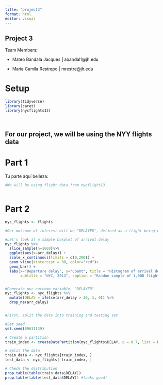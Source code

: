 ```yaml
---
title: "project3"
format: html
editor: visual
---
```


## Project 3

Team Members:

-   Mateo Bandala Jacques \| abandal1\@jh.edu

-   María Camila Restrepo \| mrestre\@jh.edu

# Setup

```r

library(tidyverse)
library(caret)
library(nycflights13)




```

::: callout-note
## For our project, we will be using the NYY flights data
:::

# Part 1

Tu parte aquí belleza:

```r

#We will be using flight data from nycflight13



```

# Part 2

```r

nyc_flights <- flights

#Our outcome of interest will be "DELAYED", defined as a flight being delayed by more than 30 minutes

#Let's look at a simple boxplot of arrival delay
nyc_flights %>%
  slice_sample(n=1000)%>%
  ggplot(aes(x=arr_delay)) +
  scale_x_continuous(limits = c(0,200)) +
  geom_vline(xintercept = 30, color="red")+
  geom_bar() +
  labs(x="Departure delay", y="Count", title = "Histogram of arrival delay",
       subtitle = "NYC, 2013", caption = "Random sample of 1,000 flights")


#Generate our outcome variable, "DELAYED"
nyc_flights <- nyc_flights %>%
  mutate(DELAY = ifelse(arr_delay > 30, 1, 0)) %>%
  drop_na(arr_delay)


#First, split the data into training and testing set

#Set seed
set.seed(89631139) 

# Create a partition
train_index <- createDataPartition(nyc_flights$DELAY, p = 0.7, list = FALSE)

# Split the data
train_data <- nyc_flights[train_index, ]
test_data <- nyc_flights[-train_index, ]

# Check the distribution
prop.table(table(train_data$DELAY))
prop.table(table(test_data$DELAY)) #looks good!


```
